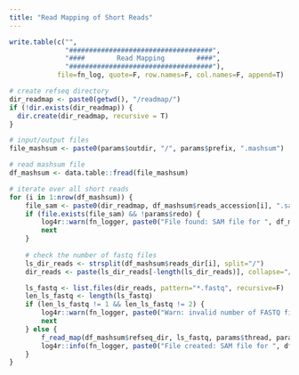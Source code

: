 ```yaml
---
title: "Read Mapping of Short Reads"
---
```


```r
write.table(c("",
              "####################################",
              "####        Read Mapping        ####",
              "####################################"),
            file=fn_log, quote=F, row.names=F, col.names=F, append=T)

# create refseq directory
dir_readmap <- paste0(getwd(), "/readmap/")
if (!dir.exists(dir_readmap)) {
  dir.create(dir_readmap, recursive = T)
}

# input/output files
file_mashsum <- paste0(params$outdir, "/", params$prefix, ".mashsum")
```

```r
# read mashsum file
df_mashsum <- data.table::fread(file_mashsum)

# iterate over all short reads
for (i in 1:nrow(df_mashsum)) {
    file_sam <- paste0(dir_readmap, df_mashsum$reads_accession[i], ".sam")
    if (file.exists(file_sam) && !params$redo) {
        log4r::warn(fn_logger, paste0("File found: SAM file for ", df_mashsum$reads_accession[i], ". Skipped."))
        next
    }
    
    # check the number of fastq files
    ls_dir_reads <- strsplit(df_mashsum$reads_dir[i], split="/")
    dir_reads <- paste(ls_dir_reads[-length(ls_dir_reads)], collapse="/")

    ls_fastq <- list.files(dir_reads, pattern="*.fastq", recursive=F)
    len_ls_fastq <- length(ls_fastq)
    if (len_ls_fastq != 1 && len_ls_fastq != 2) {
        log4r::warn(fn_logger, paste0("Warn: invalid number of FASTQ file for ", df_mashsum$reads_accession[i], " (", len_ls_fastq, "). Skipped."))
        next
    } else {
        f_read_map(df_mashsum$refseq_dir, ls_fastq, params$thread, params$exe_bwamem2, file_sam)
        log4r::info(fn_logger, paste0("File created: SAM file for ", df_mashsum$reads_accession[i], "."))
    }
}
```